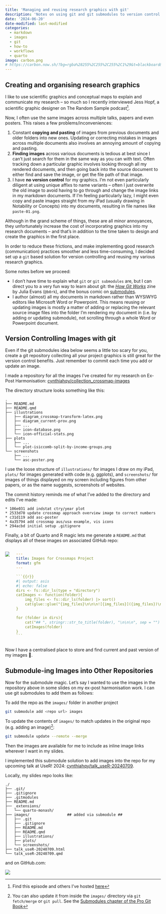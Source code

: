 ```yaml
---
title: 'Managing and reusing research graphics with git'
description: 'Notes on using git and git submodules to version control and share images across across multiple research papers and presentations'
date: '2024-06-20'
date-modified: last-modified
categories:
  - markdown
  - images
  - git
  - how-to
  - workflows
  - quarto
image: carbon.png
# https://carbon.now.sh/?bg=rgba%28255%2C255%2C255%2C1%29&t=blackboard&wt=none&l=application%2Fx-sh&width=320&ds=false&dsyoff=20px&dsblur=68px&wc=true&wa=false&pv=69px&ph=55px&ln=false&fl=1&fm=Hack&fs=14px&lh=133%25&si=false&es=2x&wm=false&code=git%2520submodule%2520add%2520...%2520images%252F%250A%250Agit%2520submodule%2520update%2520--remote%2520--merge
---
```


## Creating and organising research graphics

I like to use scientific graphics and conceptual maps to explain and communicate my research -- so much so I recently interviewed Jess Hopf, a scientific graphic designer on The Random Sample podcast^[Find this episode and others I've hosted [here](/gallery.qmd#podcast-episodes)].

Now, I often use the same images across multiple talks, papers and even posters. This raises a few problems/inconveniences:

1. Constant **copying and pasting** of images from previous documents and older folders into new ones. Updating or correcting mistakes in images across multiple documents also involves an annoying amount of copying and pasting.
2. **Finding images** across various documents is tedious at best since I can't just search for them in the same way as you can with text. Often tracking down a particular graphic involves looking through all my rendered documents, and then going back into the source document to either find and save the image, or get the file path of that image.
3. I have **no version control** for my graphics. I'm not even particularly diligent at using unique affixs to name variants -- often I just overwrite the old image to avoid having to go through and change the image links in my markdown documents. If I'm feeling particularly lazy, I might even copy and paste images straight from my iPad (usually drawing in Notability or Concepts) into my documents, resulting in file names like `paste-01.png`.

<!-- These challenges are made slightly easier by the fact that  -->

Although in the grand scheme of things, these are all minor annoyances, they unfortunately increase the cost of incorporating graphics into my research documents -- and that's in addition to the time taken to design and create the graphics in the first place.

In order to reduce these frictions, and make implementing good research (communication) practices smoother and less time-consuming, I decided set up a `git` based solution for version controlling and reusing my various research graphics.

Some notes before we proceed:

- I don't have time to explain what `git` or `git submodules` are, but I can direct you to a very fun way to learn about git: the [_How Git Works_](https://wizardzines.com/zines/git/) zine by Julia Evans (`@b0rk`), and the bonus comic on [submodules](https://wizardzines.com/comics/submodules/).
- I author (almost) all my documents in markdown rather than WYSIWYG editors like Microsoft Word or Powerpoint. This means reusing or updating images is mostly a matter of adding or replacing the relevant source image files into the folder I'm rendering my document in (i.e. by adding or updating submodule), not scrolling through a whole Word or Powerpoint document.

## Version Controlling Images with git

Even if the git submodules idea below seems a little too scary for you, create a git repository collecting all your project graphics is still great for the version control benefits. Just remember to commit each time you add or update an image.

I made a repository for all the images I've created for my research on Ex-Post Harmonisation: [cynthiahqy/collection_crossmap-images](https://github.com/cynthiahqy/collection_crossmap-images/)

The directory structure looks something like this:
```
.
├── README.md
├── README.qmd
├── illustrations
│   ├── diagram_crossmap-transform-latex.png
│   ├── diagram_current-prov.png
│   ├── ...
│   ├── icon-database.png
│   └── icon-official-stats.png
├── plots
│   ├── ...
│   └── plot-isiccomb-split-by-income-groups.png
└── screenshots
    ├── ...
    └── asc-poster.png
```

I use the loose structure of `illustrations/` for images I draw on my iPad, `plots/` for images generated with code (e.g. ggplots), and `screenshots/` for images of things displayed on my screen including figures from other papers, or as the name suggests, screenshots of websites.

The commit history reminds me of what I've added to the directory and edits I've made:

```
* 106e031 add indstat ctry/year plot
* 2533d70 update crossmap approach overview image to correct numbers
* c31d119 add asc-poster
* 4a35794 add crossmap aus/usa example, vis icons
* 294acbd initial setup .gitignore
```

Finally, a bit of Quarto and R magic lets me generate a `README.md` that displays all of these images on associated GitHub repo:

::: {.columns}

::: {.column}

![](images/screenshot_repo-image-collection.png)

:::

::: {.column}

````.yaml
---
title: Images for Crossmaps Project
format: gfm
---

```{{r}}
#| output: asis
#| echo: false
dirs <- fs::dir_ls(type = "directory")
catImages <- function(folder){
    img_files <- fs::dir_ls(folder) |> sort()
    cat(glue::glue("{img_files}\n\n\n![{img_files}]({img_files})\n\n\n"))
}

for (folder in dirs){
    cat("## ", stringr::str_to_title(folder), "\n\n\n", sep = "")
    catImages(folder)
}
```
````

:::
:::

Now I have a centralised place to store and find current and past version of my images 🎉.

## Submodule-ing Images into Other Repositories

Now for the submodule magic. Let's say I wanted to use the images in the repository above in some slides on my ex-post harmonisation work. I can use git submodules to add them as follows:

To add the repo as the `images/` folder in another project
```zsh
git submodule add <repo url> images
```

To update the contents of `images/` to match updates in the original repo (e.g. adding an image)^[You can also update it from inside the `images/` directory via `git fetch/merge` or `git pull`. See the [Submodules chapter of the Pro Git Book](https://git-scm.com/book/en/v2/Git-Tools-Submodules)]:

```zsh
git submodule update --remote --merge
```

Then the images are available for me to include as inline image links wherever I want in my slides.

I implemented this submodule solution to add images into the repo for my upcoming talk at UseR! 2024: [cynthiahqy/talk_useR-20240709](https://github.com/cynthiahqy/talk_useR-20240709).

Locally, my slides repo looks like:

```
./
├── .git/
├── .gitignore
├── .gitmodules
├── README.md
├── _extensions/
│   └── quarto-monash/
├── images/                 ## added via submodule ##
│   ├── .git
│   ├── .gitignore
│   ├── README.md
│   ├── README.qmd
│   ├── illustrations/
│   ├── plots/
│   └── screenshots/
├── talk_useR-20240709.html
└── talk_useR-20240709.qmd
```

and on GitHub.com:

![](images/screenshot_user-slide-repo.png)

<!-- ::: callout-tip
It's probably good practice to tag specific commits as "releases" or "versions" of images attached to particular presentations. But I'm not yet that diligent, and it might not be strictly necessary since the `.gitmodules` file lists the exact commit of the original image repo which gets checked out into my slides repo:

```.yaml
[submodule "images"]
	path = images
	url = https://github.com/cynthiahqy/collection_crossmap-images.git
```
::: -->

<!-- The only thing to be careful of then is to not `git push --force` or `git rebase` and lose that commit hash. -->